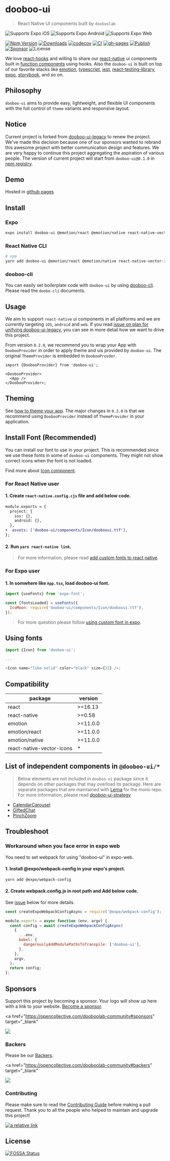 
<Meta title="Overview/Getting Started" />

# dooboo-ui

> React Native UI components built by `dooboolab`

<p>
  <img
    alt="Supports Expo iOS"
    longdesc="Supports Expo iOS"
    src="https://img.shields.io/badge/iOS-4630EB.svg?style=flat-square&logo=APPLE&labelColor=999999&logoColor=fff"
  />
  <img
    alt="Supports Expo Android"
    longdesc="Supports Expo Android"
    src="https://img.shields.io/badge/Android-4630EB.svg?style=flat-square&logo=ANDROID&labelColor=A4C639&logoColor=fff"
  />
  <img
    alt="Supports Expo Web"
    longdesc="Supports Expo Web"
    src="https://img.shields.io/badge/web-4630EB.svg?style=flat-square&logo=GOOGLE-CHROME&labelColor=4285F4&logoColor=fff"
  />
</p>

[![Npm Version](http://img.shields.io/npm/v/dooboo-ui.svg?style=flat-square)](https://npmjs.org/package/dooboo-ui)
[![Downloads](http://img.shields.io/npm/dm/dooboo-ui.svg?style=flat-square)](https://npmjs.org/package/dooboo-ui)
[![codecov](https://codecov.io/gh/dooboolab/dooboo-ui/branch/main/graph/badge.svg?token=ncTMAOVpOM)](https://codecov.io/gh/dooboolab/dooboo-ui)
[![CI](https://github.com/dooboolab/dooboo-ui/actions/workflows/ci.yml/badge.svg)](https://github.com/dooboolab/dooboo-ui/actions/workflows/ci.yml)
[![gh-pages](https://github.com/dooboolab/dooboo-ui/actions/workflows/gh-pages.yml/badge.svg)](https://dooboolab.github.io/dooboo-ui)
[![Publish](https://github.com/dooboolab/dooboo-ui/actions/workflows/publish.yml/badge.svg)](https://github.com/dooboolab/dooboo-ui/actions/workflows/publish.yml)
[![Sponsor](https://opencollective.com/dooboo-ui/tiers/badge.svg?style=shield)](https://opencollective.com/dooboo-ui/tiers/badge.svg)
![License](http://img.shields.io/npm/l/dooboo-ui.svg?style=flat-square)

We love [react-hooks](https://code.fb.com/open-source/react-hooks) and willing to share our [react-native](https://facebook.github.io/react-native) ui components built in [function components](https://reactjs.org/docs/components-and-props.html#function-and-class-components) using hooks. Also the `dooboo-ui` is built on top of our favorite stacks like [emotion](https://emotion.sh/docs/@emotion/native), [typescript](https://www.typescriptlang.org/), [jest](https://jestjs.io), [react-testing-library](https://testing-library.com/docs/react-testing-library/intro), [expo](https://expo.io), [storybook](https://storybook.js.org), and so on.

## Philosophy

`dooboo-ui` aims to provide easy, lightweight, and flexible UI components with the full control of `theme` variants and responsive layout.

## Notice

Current project is forked from [dooboo-ui-legacy](https://github.com/dooboolab/dooboo-ui-legacy) to renew the project. We've made this decision because one of our sponsors wanted to rebrand this awesome project with better communication design and features. We are very happy to continue this project aggregating the aspiration of various people. The version of current project will start from `dooboo-ui@0.1.0` in [npm registry](https://www.npmjs.com).

## Demo

Hosted in [github pages](https://dooboolab.github.io/dooboo-ui)

## Install

### Expo

```sh
expo install dooboo-ui @emotion/react @emotion/native react-native-vector-icons react-native-gesture-handler
```

### React Native CLI

```sh
# npm
yarn add dooboo-ui @emotion/react @emotion/native react-native-vector-icons react-native-gesture-handler
```

### dooboo-cli

You can easily set boilerplate code with `dooboo-ui` by using [dooboo-cli](https://github.com/dooboolab/dooboo-cli).
Please read the `doobo-cli` documents.

## Usage

We aim to support `react-native` ui components in all platforms and we are currently targeting `iOS`, `android` and `web`. If you read [issue on plan for unifying dooboo-ui-legacy](https://github.com/dooboolab/dooboo-ui-legacy/issues/194), you can see in more detail how we want to drive this project.

From version `0.2.0`, we recommend you to wrap your App with `DoobooProvider` in order to apply theme and uis provided by `dooboo-ui`.
The original `ThemeProvider` is embedded in `DoobooProvder`.

```tsx
import {DoobooProvider} from 'dooboo-ui';

<DoobooProvider>
  <App />
</DoobooProvider>;
```

## Theming

See [how to theme your app](?path=/docs/overview-theming--page).
The major changes in `0.2.0` is that we recommend using `DoobooProvider` instead of `ThemeProvider` in your application.

## Install Font (Recommended)

You can install our font to use in your project. This is recommended since we use these fonts in some of `dooboo-ui` components. They might not show correct icons when the font is not loaded.

Find more about [Icon component](?path=/docs/components-icon--page).

### For React Native user

#### 1. Create `react-native.config.cjs` file and add below code.

```diff
module.exports = {
  project: {
    ios: {},
    android: {},
  },
+  assets: ['dooboo-ui/components/Icon/doobooui.ttf'],
};
```

#### 2. Run `yarn react-native link`.

> For more information, please read [add custom fonts to react native](https://medium.com/@aravindmnair/add-custom-fonts-to-react-native-0-60-easily-in-3-steps-fcd71459f4c9).

### For Expo user

#### 1. In somwhere like `App.tsx`, load dooboo-ui font.

```js
import {useFonts} from 'expo-font';

const [fontsLoaded] = useFonts({
  IcoMoon: require('dooboo-ui/components/Icon/doobooui.ttf'),
});
```

> For more question please follow [using custom font in expo](https://docs.expo.io/guides/using-custom-fonts).

## Using fonts

```js
import {Icon} from 'dooboo-ui';

...

<Icon name="like-solid" color="black" size={32} />;
```

## Compatibility

| package                   | version  |
| ------------------------- | -------- |
| react                     | >=16.13  |
| react-native              | >=0.58   |
| emotion                   | >=11.0.0 |
| emotion/react             | >=11.0.0 |
| emotion/native            | >=11.0.0 |
| react-native-vector-icons | \*       |

## List of independent components in `@dooboo-ui/*`

> Below elements are not included in `dooboo-ui` package since it depends on other packages that may overload its package.
> Here are separate packages that are maintained with [Lerna](https://lerna.js.org/) for the mono repo. For more information, please read [dooboo-ui-strategy](https://github.com/dooboolab/dooboo-ui/pull/49)

- [CalendarCarousel](https://github.com/dooboolab/dooboo-ui/tree/main/packages/CalendarCarousel)
- [GiftedChat](https://github.com/dooboolab/dooboo-ui/tree/main/packages/GiftedChat)
- [PinchZoom](https://github.com/dooboolab/dooboo-ui/tree/main/packages/PinchZoom)

## Troubleshoot

### Workaround when you face error in expo web

You need to set webpack for using "dooboo-ui" in expo-web.

#### 1. Install @expo/webpack-config in your expo's project.

```sh
yarn add @expo/webpack-config
```

#### 2. Create webpack.config.js in root path and Add below code.

See [issue](https://forums.expo.io/t/error-when-running-expo-start-web/33096/3) below for more details.

```javascript
const createExpoWebpackConfigAsync = require('@expo/webpack-config');

module.exports = async function (env, argv) {
  const config = await createExpoWebpackConfigAsync(
    {
      ...env,
      babel: {
        dangerouslyAddModulePathsToTranspile: ['dooboo-ui'],
      },
    },
    argv,
  );
  return config;
};
```

## Sponsors

Support this project by becoming a sponsor. Your logo will show up here with
a link to your website. [Become a sponsor](https://opencollective.com/dooboolab-community#sponsor).

<a
  href="https://opencollective.com/dooboolab-community#sponsors"
  target="_blank"
>
  <img src="https://opencollective.com/dooboolab-community/sponsors.svg?width=890" />
</a>

### Backers

Please be our [Backers](https://opencollective.com/dooboolab-community#backers).

<a
  href="https://opencollective.com/dooboolab-community#backers"
  target="_blank"
>
  <img src="https://opencollective.com/dooboolab-community/backers.svg?width=890" />
</a>

### Contributing

Please make sure to read the [Contributing Guide](https://dooboo-ui.dooboolab.com/?path=/docs/contributing-contributing--page) before making a pull request.
Thank you to all the people who helped to maintain and upgrade this project!

[![a relative link](https://opencollective.com/dooboolab-community/contributors.svg?width=890&button=true)](https://opencollective.com/dooboolab-community)

## License

[![FOSSA Status](https://app.fossa.com/api/projects/git%2Bgithub.com%2Fdooboolab%2Fdooboo-ui.svg?type=shield)](https://app.fossa.com/projects/git%2Bgithub.com%2Fdooboolab%2Fdooboo-ui?ref=badge_shield)
